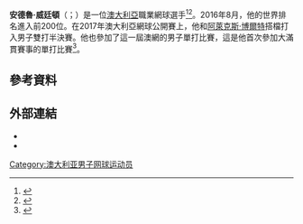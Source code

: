 '''安德魯·威廷頓'''（{{lang-en|Andrew Whittington}}；{{bd|1993年|8月11日}}）是一位[[澳大利亞|澳大利亞]]職業網球選手<ref>{{Cite web |url=http://www.tennis.com.au/player-profiles/andrew-whittington |title=存档副本 |access-date=2017-04-05 |archive-date=2020-12-02 |archive-url=https://web.archive.org/web/20201202225806/https://www.tennis.com.au/player-profiles/andrew-whittington |dead-url=no }}</ref><ref>{{Cite web |url=http://www.atpworldtour.com/Tennis/Players/Wh/A/Andrew-Whittington.aspx |title=存档副本 |access-date=2017-04-05 |archive-date=2015-06-08 |archive-url=https://web.archive.org/web/20150608011049/http://www.atpworldtour.com/Tennis/Players/Wh/A/Andrew-Whittington.aspx |dead-url=no }}</ref>。2016年8月，他的世界排名進入前200位。在2017年澳大利亞網球公開賽上，他和[[阿萊克斯·博爾特|阿萊克斯·博爾特]]搭檔打入男子雙打半決賽。他也參加了這一屆澳網的男子單打比賽，這是他首次參加大滿貫賽事的單打比賽<ref>{{cite web|url=http://www.tennis.com.au/news/2017/01/02/ao-wildcards-for-de-minaur-whittington|title=AO WILDCARDS FOR DE MINAUR, WHITTINGTON|publisher=Tennis Australia|date=2 January 2017|accessdate=3 January 2017|archive-date=2020-09-19|archive-url=https://web.archive.org/web/20200919153122/https://www.tennis.com.au/news/2017/01/02/ao-wildcards-for-de-minaur-whittington|dead-url=no}}</ref>。
==參考資料==
{{Reflist}}
==外部連結==
* {{ATP|W630}}
* {{ITF profile|100107970}}
{{DEFAULTSORT:Whittington, Andrew}}
[[Category:澳大利亚男子网球运动员|Category:澳大利亚男子网球运动员]]